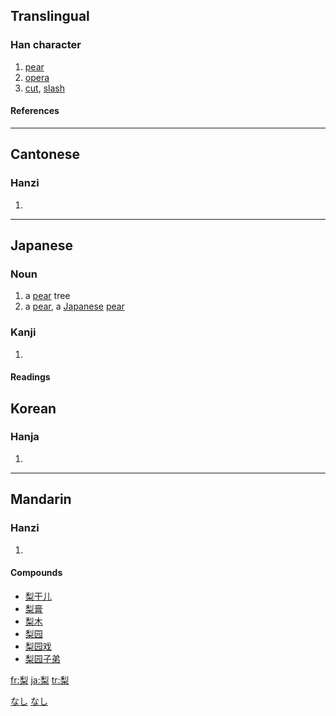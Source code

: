 ==Translingual==
===Han character===
{{Han char|rn=75|rad=木|as=07|sn=11|four=2290<sub>4</sub>|canj=竹弓木 (HND), X竹弓木 (XHND)}}
# [[pear]]
# [[opera]]
# [[cut]], [[slash]]
====References====
{{Han ref|kx=0530.120|dkj=14873|dj=0918.100|hdz=21215.100|uh=68A8|ud=26792|bh=B1F9|bd=45561}}

----
==Cantonese==
===Hanzi===
{{yue-hanzi|jyut=|y=lei4}}
# {{defn|Cantonese}}

----
==Japanese==
===Noun===
[[Category:1000_Japanese_basic_words|なし]]
{{ja-noun|k|hira=なし|rom=nashi}}

# a [[pear]] tree
# a [[pear]], a [[Japanese]] [[pear]]
[[Category:ja:Fruits|なし]]
===Kanji===
{{ja-kanji|grade=|rs=木07}}
# {{defn|Japanese}} 
====Readings====
{{ja-readings|on=[[り]] (ri)|kun=[[なし]] (nashi)}}

==Korean==
===Hanja===
{{ko-hanja|hangeul=리>이|eumhun=|rv=ri>i|mr=ri>i|y=li>i}}
# {{defn|Korean}}

----
==Mandarin==
===Hanzi===
{{cmn-hanzi|pin=[[lí]] ([[li2]]), [[sì]] ([[si4]])|wg=li<sup>2</sup>, ssu<sup>4</sup>}}
# {{defn|Mandarin}}

====Compounds====
*[[梨干儿]]
*[[梨膏]]
*[[梨木]]
*[[梨园]]
*[[梨园戏]]
*[[梨园子弟]]

[[fr:梨]]
[[ja:梨]]
[[tr:梨]]